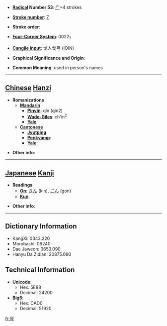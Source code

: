 * '''[[Wiktionary:Chinese radical index| Radical]] Number 53''': [[Wiktionary:Chinese radical index 广|广]]+4 strokes

* '''[[Wiktionary:Chinese total strokes index|Stroke number]]''': [[Wiktionary:Chinese total strokes index 7|7]]

* '''Stroke order''': 

* '''[[Wiktionary:Chinese four corner index|Four-Corner System]]''': 0022<sub>7</sub>

* '''[[Wiktionary:Chinese Cangjie index|Cangjie input]]''': 戈人戈弓 (IOIN)

* '''Graphical Significance and Origin''': 

* '''Common Meaning''': used in person's names

----

== [[Chinese]] [[Hanzi]] ==

* '''Romanizations'''
** '''[[Mandarin]]'''
*** '''[[Pinyin]]''': qín (qin2)
*** '''[[Wade-Giles]]''': ch'in<sup>2</sup>
*** '''[[Yale]]''': 
** '''[[Cantonese]]'''
*** '''[[Jyutping]]''':
*** '''[[Penkyamp]]''': 
*** '''[[Yale]]''': 

* '''Other info''': 

----

== [[Japanese]] [[Kanji]] ==

* '''Readings'''
** '''[[On]]''': [[きん]] (kin), [[ごん]] (gon)
** '''[[Kun]]''': 

* '''Other info''':  

----

== Dictionary Information ==

* KangXi: 0343.220
* Morobashi: 09240
* Dae Jaweon: 0653.090
* Hanyu Da Zidian: 20875.090

== Technical Information ==

* '''Unicode''':
** Hex: 5E88
** Decimal: 24200
* '''Big5''':
** Hex: CAD0
** Decimal: 51920

[[fr:庈]]